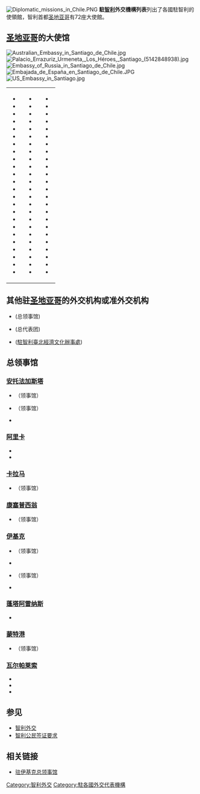 {{short description|Wikipedia list article}}
{{Expand language|1=es|time=2020-08-29T12:24:07+00:00}}
[[Image:Diplomatic_missions_in_Chile.PNG|thumb]] '''駐[[智利|智利]]外交機構列表'''列出了各國駐智利的使領館，智利首都[[圣地牙哥_(智利)|圣地亚哥]]有72座大使館。

==[[圣地牙哥_(智利)|圣地亚哥]]的大使馆==
[[File:Australian_Embassy_in_Santiago_de_Chile.jpg|thumb]]
[[File:Palacio_Errazuriz_Urmeneta,_Los_Héroes,_Santiago_(5142848938).jpg|thumb]]
[[File:Embassy_of_Russia_in_Santiago_de_Chile.jpg|thumb]]
[[File:Embajada_de_España_en_Santiago_de_Chile.JPG|thumb]]
[[File:US_Embassy_in_Santiago.jpg|thumb]]
{| 
|
*{{Flag|Algeria}}
*{{Flag|Argentina}}
*{{Flag|Australia}}
*{{Flag|Austria}}
*{{Flag|Azerbaijan}}
*{{Flag|Belgium}}
*{{Flag|Brazil}}
*{{Flag|Canada}}
*{{Flag|China}}
*{{Flag|Colombia}}
*{{Flag|Costa Rica}}
*{{Flag|Croatia}}
*{{Flag|Cuba}}
*{{Flag|Czech Republic}}
*{{Flag|Denmark}}
*{{Flag|Dominican Republic}}
*{{Flag|Ecuador}}
*{{Flag|Egypt}}
*{{Flag|El Salvador}}
*{{Flag|Finland}}
*{{Flag|France}}
*{{Flag|Germany}}
*{{Flag|Greece}}
*{{Flag|Guatemala}}
|valign=top|
*{{Flag|Haiti}}
*{{Flag|Holy See}}
*{{Flag|Honduras}}
*{{Flag|Hungary}}
*{{Flag|India}}
*{{Flag|Indonesia}}
*{{Flag|Iran}}
*{{Flag|Iraq}}
*{{Flag|Ireland}}
*{{Flag|Israel}}
*{{Flag|Italy}}
*{{Flag|Japan}}
*{{Flag|Jordan}}
*{{Flag|Kuwait}}
*{{Flag|Lebanon}}
*{{Flag|Libya}}
*{{Flag|Malaysia}}
*{{Flag|Mexico}}
*{{Flag|Morocco}}
*{{Flag|Netherlands}}
*{{Flag|New Zealand}}
*{{Flag|Nicaragua}}
*{{Flag|Norway}}
*{{Flag|Palestine}}
|valign=top|
*{{Flag|Panama}}
*{{Flag|Paraguay}}
*{{Flag|Peru}}
*{{Flag|Philippines}}
*{{Flag|Poland}}
*{{Flag|Portugal}}
*{{Flag|Romania}}
*{{Flag|Russia}}
*{{Flag|Saudi Arabia}}
*{{Flag|South Africa}}
*{{Flag|Republic of Korea}}
*{{Flag|Sovereign Military Order of Malta}}
*{{Flag|Spain}}
*{{Flag|Sweden}}
*{{Flag|Switzerland}}
*{{Flag|Syria}}
*{{Flag|Thailand}}
*{{Flag|Turkey}}
*{{Flag|United Arab Emirates}}
*{{Flag|United Kingdom}}
*{{Flag|United States}}
*{{Flag|Uruguay}}
*{{Flag|Venezuela}}
*{{Flag|Vietnam}}
|}

==其他驻[[圣地牙哥_(智利)|圣地亚哥]]的外交机构或准外交机构==
*{{Flag|Bolivia}} (总领事馆)
*{{Flag|European Union}} (总代表团)
*{{ROC-TWN}} ([[駐智利臺北經濟文化辦事處|駐智利臺北經濟文化辦事處]])


==总领事馆==
===[[安托法加斯塔|安托法加斯塔]]===
*{{Flag|Argentina}} （领事馆）
*{{Flag|Bolivia}} （领事馆）
*{{Flag|Colombia}}

===[[阿里卡_(阿里卡省)|阿里卡]] ===
*{{Flag|Bolivia}}
*{{Flag|Peru}}

===[[卡拉馬_(智利)|卡拉马]]===
*{{Flag|Bolivia}}（领事馆）

===[[康塞普西翁_(智利)|康塞普西翁]] ===
*{{Flag|Argentina}}（领事馆）

===[[伊基克|伊基克]]===
*{{Flag|Bolivia}} （领事馆）
*{{Flag|China}}
*{{Flag|Paraguay}} （领事馆）
*{{Flag|Peru}}

===[[蓬塔阿雷纳斯|蓬塔阿雷纳斯]]===
*{{Flag|Argentina}}

===[[蒙特港|蒙特港]]===
*{{Flag|Argentina}}（领事馆）

===[[瓦尔帕莱索|瓦尔帕莱索]]===
*{{Flag|Argentina}}
*{{Flag|Panama}}
*{{Flag|Peru}}


==参见==
* [[智利外交|智利外交]]
* [[智利公民签证要求|智利公民签证要求]]

==相关链接==
* [http://iquique.china-consulate.org/chn/ 驻伊基克总领事馆]

{{智利外交}}
{{南美洲主題|prefix=駐|2=外交機構列表}}

[[Category:智利外交|Category:智利外交]]
[[Category:駐各國外交代表機構|Category:駐各國外交代表機構]]